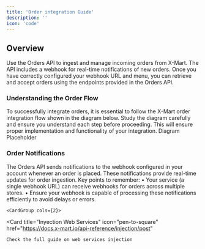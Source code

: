 ```yaml
---
title: 'Order integration Guide'
description: ''
icon: 'code'
---
```


## Overview
Use the Orders API to ingest and manage incoming orders from X-Mart. The API includes a webhook for real-time notifications of new orders.
Once you have correctly configured your webhook URL and menu, you can retrieve and accept orders using the endpoints provided in the Orders API.

### Understanding the Order Flow
To successfully integrate orders, it is essential to follow the X-Mart order integration flow shown in the diagram below.
Study the diagram carefully and ensure you understand each step before proceeding. This will ensure proper implementation and functionality of your integration.
	Diagram Placeholder


### Order Notifications
The Orders API sends notifications to the webhook configured in your account whenever an order is placed. These notifications provide real-time updates for order ingestion.
Key points to remember:
	•	Your service (a single webhook URL) can receive webhooks for orders across multiple stores.
	•	Ensure your webhook is capable of processing these notifications efficiently to avoid delays or errors.

    <CardGroup cols={2}>
  <Card
    title="Inyection Web Services"
    icon="pen-to-square"
    href="https://docs.x-mart.io/api-reference/injection/post"
  >
    Check the full guide on web services injection
  </Card>
</CardGroup>



